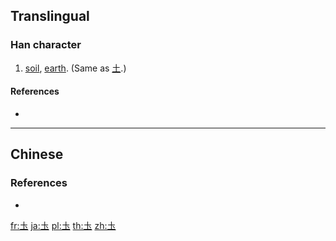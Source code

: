 {{also|土|𡈽}}
{{character info/new}}

==Translingual==

===Han character===
{{Han char|rn=32|rad=土|as=01|sn=4|four=|canj=GI,XXGI|ids=⿷土丶}}

# [[soil]], [[earth]]. (Same as [[土]].)

====References====
* {{Han ref|kx=0223.031|dkj=04871|dj=0455.030|hdz=10417.020|uh=5721|ud=22305}}

----

==Chinese==
{{zh-see|土|v}}

===References===
* {{R:twedu|A00740-001}}

[[fr:圡]]
[[ja:圡]]
[[pl:圡]]
[[th:圡]]
[[zh:圡]]